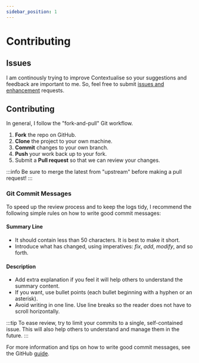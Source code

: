 ```yaml
---
sidebar_position: 1
---
```


# Contributing

## Issues

I am continously trying to improve Contextualise so your suggestions and feedback are important to me. So, feel free to submit [issues and enhancement](https://github.com/brettkromkamp/contextualise/issues) requests. 

## Contributing

In general, I follow the "fork-and-pull" Git workflow.

 1. **Fork** the repo on GitHub.
 2. **Clone** the project to your own machine.
 3. **Commit** changes to your own branch.
 4. **Push** your work back up to your fork.
 5. Submit a **Pull request** so that we can review your changes.

:::info
Be sure to merge the latest from "upstream" before making a pull request!
:::

### Git Commit Messages

To speed up the review process and to keep the logs tidy, I recommend the following simple rules on how to write good commit messages:

#### Summary Line

- It should contain less than 50 characters. It is best to make it short.
- Introduce what has changed, using imperatives: *fix*, *add*, *modify*, and so forth.

#### Description

- Add extra explanation if you feel it will help others to understand the summary content.
- If you want, use bullet points (each bullet beginning with a hyphen or an asterisk).
- Avoid writing in one line. Use line breaks so the reader does not have to scroll horizontally.

:::tip
To ease review, try to limit your commits to a single, self-contained issue. This will also help others to understand and manage them in the future.
:::

For more information and tips on how to write good commit messages, see the GitHub [guide](https://github.com/erlang/otp/wiki/writing-good-commit-messages).